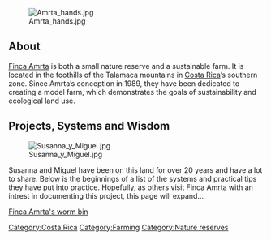 [[File:Amrta hands.jpg|thumb]]
==About==	
[http://www.fincaamrta.com/ Finca Amrta] is both a small nature reserve and a sustainable farm. It is located in the foothills of the Talamaca mountains in [[Costa Rica]]’s southern zone. Since Amrta’s conception in 1989, they have been dedicated to creating a model farm, which demonstrates the goals of sustainability and ecological land use.


==Projects, Systems and Wisdom ==

[[File:Susanna y Miguel.jpg|thumb]] 

Susanna and Miguel have been on this land for over 20 years and have a lot to share. Below is the beginnings of a list of the systems and practical tips they have put into practice. Hopefully, as others visit Finca Amrta with an intrest in documenting this project, this page will expand...


[[Finca Amrta's worm bin]]




[[Category:Costa Rica]] 
[[Category:Farming]]
[[Category:Nature reserves]]